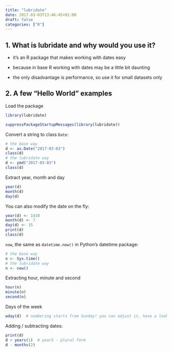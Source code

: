 ```yaml
---
title: "lubridate"
date: 2017-03-03T13:46:45+01:00
draft: false
categories: ["R"]
---
```


## 1. What is lubridate and why would you use it?

* it's an R package that makes working with dates easy

* because in base R working with dates may be a little bit daunting

* the only disadvantage is performance, so use it for small datasets only

## 2. A few "Hello World" examples

Load the package
```r
library(lubridate)
```
```r
suppressPackageStartupMessages(library(lubridate))
```

Convert a string to class `Date`:
```r
# the base way
d <- as.Date("2017-03-03")
class(d)
# the lubridate way
d <- ymd("2017-03-03")
class(d)
```

Extract year, month and day
```r
year(d)
month(d)
day(d)
```

You can also modify the date on the fly:
```r
year(d) <- 1410
month(d) <- 7
day(d) <- 15
print(d)
class(d)
```

`now`, the same as `datetime.now()` in Python's datetime package:
```r
# the base way
n <- Sys.time()
# the lubridate way
n <- now()
```

Extracting hour, minute and second
```r
hour(n)
minute(n)
second(n)
```

Days of the week
```r
wday(d)  # numbering starts from Sunday! you can adjust it, have a look at ?wday
```

Adding / subtracting dates:
```r
print(d)
d + years(1)  # yearS - plural form
d - months(2)
```
